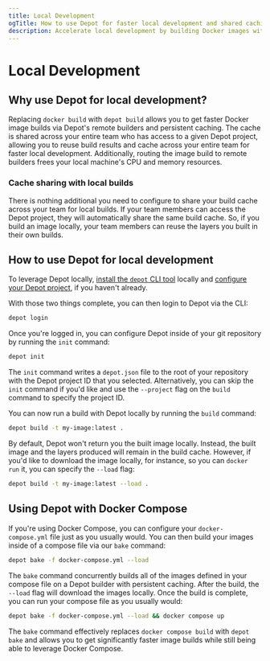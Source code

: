 ```yaml
---
title: Local Development
ogTitle: How to use Depot for faster local development and shared caching
description: Accelerate local development by building Docker images with Depot builders that come with a shared persistent cache that your entire engineering team can use.
---
```


# Local Development

## Why use Depot for local development?

Replacing `docker build` with `depot build` allows you to get faster Docker image builds via Depot's remote builders and persistent caching. The cache is shared across your entire team who has access to a given Depot project, allowing you to reuse build results and cache across your entire team for faster local development. Additionally, routing the image build to remote builders frees your local machine's CPU and memory resources.

### Cache sharing with local builds

There is nothing additional you need to configure to share your build cache across your team for local builds. If your team members can access the Depot project, they will automatically share the same build cache. So, if you build an image locally, your team members can reuse the layers you built in their own builds.

## How to use Depot for local development

To leverage Depot locally, [install the `depot` CLI tool](/docs/cli/installation) locally and [configure your Depot project](https://depot.dev/docs/quickstart#creating-a-project), if you haven't already.

With those two things complete, you can then login to Depot via the CLI:

```bash
depot login
```

Once you're logged in, you can configure Depot inside of your git repository by running the `init` command:

```bash
depot init
```

The `init` command writes a `depot.json` file to the root of your repository with the Depot project ID that you selected. Alternatively, you can skip the `init` command if you'd like and use the `--project` flag on the `build` command to specify the project ID.

You can now run a build with Depot locally by running the `build` command:

```bash
depot build -t my-image:latest .
```

By default, Depot won't return you the built image locally. Instead, the built image and the layers produced will remain in the build cache. However, if you'd like to download the image locally, for instance, so you can `docker run` it, you can specify the `--load` flag:

```bash
depot build -t my-image:latest --load .
```

## Using Depot with Docker Compose

If you're using Docker Compose, you can configure your `docker-compose.yml` file just as you usually would. You can then build your images inside of a compose file via our `bake` command:

```bash
depot bake -f docker-compose.yml --load
```

The `bake` command concurrently builds all of the images defined in your compose file on a Depot builder with persistent caching. After the build, the `--load` flag will download the images locally. Once the build is complete, you can run your compose file as you usually would:

```bash
depot bake -f docker-compose.yml --load && docker compose up
```

The `bake` command effectively replaces `docker compose build` with `depot bake` and allows you to get significantly faster image builds while still being able to leverage Docker Compose.
